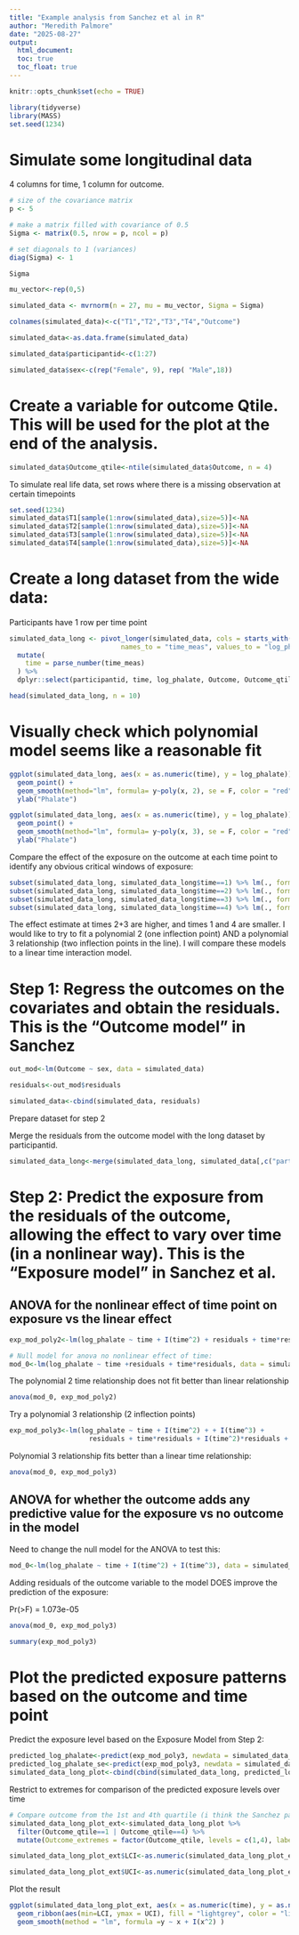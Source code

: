 ```yaml
---
title: "Example analysis from Sanchez et al in R"
author: "Meredith Palmore"
date: "2025-08-27"
output: 
  html_document:
  toc: true
  toc_float: true
---
```


```r
knitr::opts_chunk$set(echo = TRUE)
```

```r
library(tidyverse)
library(MASS)
set.seed(1234)
```

# Simulate some longitudinal data 

4 columns for time, 1 column for outcome. 

```r
# size of the covariance matrix
p <- 5  

# make a matrix filled with covariance of 0.5
Sigma <- matrix(0.5, nrow = p, ncol = p)

# set diagonals to 1 (variances)
diag(Sigma) <- 1

Sigma

mu_vector<-rep(0,5)

simulated_data <- mvrnorm(n = 27, mu = mu_vector, Sigma = Sigma)

colnames(simulated_data)<-c("T1","T2","T3","T4","Outcome")

simulated_data<-as.data.frame(simulated_data)

simulated_data$participantid<-c(1:27)

simulated_data$sex<-c(rep("Female", 9), rep( "Male",18))
```



# Create a variable for outcome Qtile. This will be used for the plot at the end of the analysis.

```r
simulated_data$Outcome_qtile<-ntile(simulated_data$Outcome, n = 4)
```

To simulate real life data, set rows where there is a missing observation at certain timepoints

```r
set.seed(1234)
simulated_data$T1[sample(1:nrow(simulated_data),size=5)]<-NA
simulated_data$T2[sample(1:nrow(simulated_data),size=5)]<-NA
simulated_data$T3[sample(1:nrow(simulated_data),size=5)]<-NA
simulated_data$T4[sample(1:nrow(simulated_data),size=5)]<-NA
```

# Create a long dataset from the wide data:

Participants have 1 row per time point

```r
simulated_data_long <- pivot_longer(simulated_data, cols = starts_with("T"),
                            names_to = "time_meas", values_to = "log_phalate") %>%
  mutate(
    time = parse_number(time_meas)
  ) %>%
  dplyr::select(participantid, time, log_phalate, Outcome, Outcome_qtile, sex)

head(simulated_data_long, n = 10)
```

# Visually check which polynomial model seems like a reasonable fit 

```r
ggplot(simulated_data_long, aes(x = as.numeric(time), y = log_phalate)) +
  geom_point() +
  geom_smooth(method="lm", formula= y~poly(x, 2), se = F, color = "red") + 
  ylab("Phalate")

ggplot(simulated_data_long, aes(x = as.numeric(time), y = log_phalate)) +
  geom_point() +
  geom_smooth(method="lm", formula= y~poly(x, 3), se = F, color = "red") + 
  ylab("Phalate")
```


Compare the effect of the exposure on the outcome at each time point to identify any obvious critical windows of exposure:


```r
subset(simulated_data_long, simulated_data_long$time==1) %>% lm(., formula = Outcome ~ log_phalate)
subset(simulated_data_long, simulated_data_long$time==2) %>% lm(., formula = Outcome ~ log_phalate)
subset(simulated_data_long, simulated_data_long$time==3) %>% lm(., formula = Outcome ~ log_phalate)
subset(simulated_data_long, simulated_data_long$time==4) %>% lm(., formula = Outcome ~ log_phalate)

```

The effect estimate at times 2+3 are higher, and times 1 and 4 are smaller. I would like to try to fit a polynomial 2 (one inflection point) AND a polynomial 3 relationship (two inflection points in the line). I will compare these models to a linear time interaction model. 

# Step 1: Regress the outcomes on the covariates and obtain the residuals. This is the "Outcome model" in Sanchez

```r
out_mod<-lm(Outcome ~ sex, data = simulated_data)

residuals<-out_mod$residuals

simulated_data<-cbind(simulated_data, residuals)
```

Prepare dataset for step 2

Merge the residuals from the outcome model with the long dataset by participantid.

```r
simulated_data_long<-merge(simulated_data_long, simulated_data[,c("participantid", "residuals")], by = "participantid" )
```

# Step 2: Predict the exposure from the residuals of the outcome, allowing the effect to vary over time (in a nonlinear way). This is the "Exposure model" in Sanchez et al. 

## ANOVA for the nonlinear effect of time point on exposure vs the linear effect

```r
exp_mod_poly2<-lm(log_phalate ~ time + I(time^2) + residuals + time*residuals + I(time^2)*residuals, data = simulated_data_long)
```

```r
# Null model for anova no nonlinear effect of time:
mod_0<-lm(log_phalate ~ time +residuals + time*residuals, data = simulated_data_long)
```

The polynomial 2 time relationship does not fit better than linear relationship

```r
anova(mod_0, exp_mod_poly2)
```

Try a polynomial 3 relationship (2 inflection points)

```r
exp_mod_poly3<-lm(log_phalate ~ time + I(time^2) + + I(time^3) + 
                    residuals + time*residuals + I(time^2)*residuals + I(time^3)*residuals, data = simulated_data_long)
```

Polynomial 3 relationship fits better than a linear time relationship:

```r
anova(mod_0, exp_mod_poly3)
```

## ANOVA for whether the outcome adds any predictive value for the exposure vs no outcome in the model

Need to change the null model for the ANOVA to test this:

```r
mod_0<-lm(log_phalate ~ time + I(time^2) + I(time^3), data = simulated_data_long)
```

Adding residuals of the outcome variable to the model DOES improve the prediction of the exposure:

Pr(>F)  = 1.073e-05

```r
anova(mod_0, exp_mod_poly3)
```

```r
summary(exp_mod_poly3)
```

# Plot the predicted exposure patterns based on the outcome and time point

Predict the exposure level based on the Exposure Model from Step 2:

```r
predicted_log_phalate<-predict(exp_mod_poly3, newdata = simulated_data_long) # prediction
predicted_log_phalate_se<-predict(exp_mod_poly3, newdata = simulated_data_long, se.fit = T)$se.fit # standard error
simulated_data_long_plot<-cbind(cbind(simulated_data_long, predicted_log_phalate), predicted_log_phalate_se)
```

Restrict to extremes for comparison of the predicted exposure levels over time

```r
# Compare outcome from the 1st and 4th quartile (i think the Sanchez paper did 1st and 10th, though)
simulated_data_long_plot_ext<-simulated_data_long_plot %>%
  filter(Outcome_qtile==1 | Outcome_qtile==4) %>%
  mutate(Outcome_extremes = factor(Outcome_qtile, levels = c(1,4), labels = c("Quartile 1", "Quartile 4")))

simulated_data_long_plot_ext$LCI<-as.numeric(simulated_data_long_plot_ext$predicted_log_phalate) - 1.96*as.numeric(simulated_data_long_plot_ext$predicted_log_phalate_se)

simulated_data_long_plot_ext$UCI<-as.numeric(simulated_data_long_plot_ext$predicted_log_phalate) + 1.96*as.numeric(simulated_data_long_plot_ext$predicted_log_phalate_se)
```

Plot the result

```r
ggplot(simulated_data_long_plot_ext, aes(x = as.numeric(time), y = as.numeric(predicted_log_phalate), group = Outcome_extremes, color = Outcome_extremes, linetype = Outcome_extremes)) +
  geom_ribbon(aes(min=LCI, ymax = UCI), fill = "lightgrey", color = "lightgrey", stat = "smooth", method = "lm", formula = y ~ x + I(x^2)) +
  geom_smooth(method = "lm", formula =y ~ x + I(x^2) ) 
  
```


